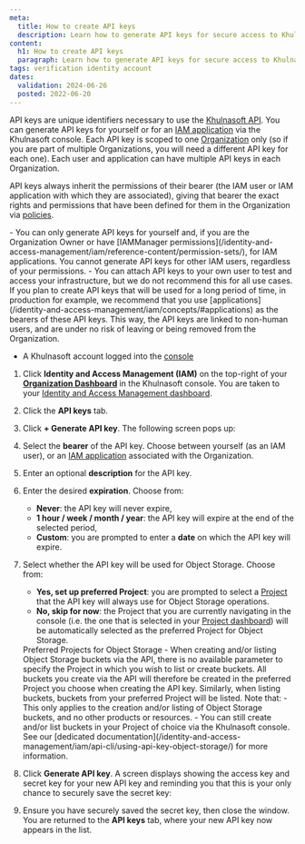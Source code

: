 ```yaml
---
meta:
  title: How to create API keys
  description: Learn how to generate API keys for secure access to Khulnasoft services.
content:
  h1: How to create API keys
  paragraph: Learn how to generate API keys for secure access to Khulnasoft services.
tags: verification identity account
dates:
  validation: 2024-06-26
  posted: 2022-06-20
---
```


API keys are unique identifiers necessary to use the [Khulnasoft API](https://www.khulnasoft.com/en/developers/api/). You can generate API keys for yourself or for an [IAM application](/identity-and-access-management/iam/concepts/#application) via the Khulnasoft console. Each API key is scoped to one [Organization](/identity-and-access-management/iam/concepts/#organization) only (so if you are part of multiple Organizations, you will need a different API key for each one). Each user and application can have multiple API keys in each Organization.

API keys always inherit the permissions of their bearer (the IAM user or IAM application with which they are associated), giving that bearer the exact rights and permissions that have been defined for them in the Organization via [policies](/identity-and-access-management/iam/concepts/#policy).

<Message type="important">
  - You can only generate API keys for yourself and, if you are the Organization Owner or have [IAMManager permissions](/identity-and-access-management/iam/reference-content/permission-sets/), for IAM applications. You cannot generate API keys for other IAM users, regardless of your permissions.
  - You can attach API keys to your own user to test and access your infrastructure, but we do not recommend this for all use cases.
</Message>

<Message type="tip">
  If you plan to create API keys that will be used for a long period of time, in production for example, we recommend that you use [applications](/identity-and-access-management/iam/concepts/#applications) as the bearers of these API keys. This way, the API keys are linked to non-human users, and are under no risk of leaving or being removed from the Organization.
</Message>

<Macro id="requirements" />

- A Khulnasoft account logged into the [console](https://console.khulnasoft.com)

1. Click **Identity and Access Management (IAM)** on the top-right of your [**Organization Dashboard**](https://console.khulnasoft.com/organization) in the Khulnasoft console. You are taken to your [Identity and Access Management dashboard](https://console.khulnasoft.com/iam/users).
    <Lightbox src="khulnasoft-iam-users-dashboard.webp" alt="" />

2. Click the **API keys** tab.
3. Click **+ Generate API key**. The following screen pops up:
    <Lightbox src="khulnasoft-generate-api-key-new.webp" alt="The image shows a pop-up in the Khulnasoft console where you can set up the API key bearer, the description, expiration date and whether the key will be used for Object Storage" />

4. Select the **bearer** of the API key. Choose between yourself (as an IAM user), or an [IAM application](/identity-and-access-management/iam/concepts/#application) associated with the Organization.
5. Enter an optional **description** for the API key.
6. Enter the desired **expiration**. Choose from:
    - **Never**: the API key will never expire,
    - **1 hour / week / month / year**: the API key will expire at the end of the selected period,
    - **Custom**: you are prompted to enter a **date** on which the API key will expire.

7. Select whether the API key will be used for Object Storage. Choose from:
    - **Yes, set up preferred Project**: you are prompted to select a [Project](/identity-and-access-management/iam/concepts/#project) that the API key will always use for Object Storage operations.
    - **No, skip for now**: the Project that you are currently navigating in the console (i.e. the one that is selected in your [Project dashboard](/identity-and-access-management/organizations-and-projects/concepts/#project-dashboard)) will be automatically selected as the preferred Project for Object Storage.

    <Message type="note">
      Preferred Projects for Object Storage - When creating and/or listing Object Storage buckets via the API, there is no available parameter to specify the Project in which you wish to list or create buckets. All buckets you create via the API will therefore be created in the preferred Project you choose when creating the API key. Similarly, when listing buckets, buckets from your preferred Project will be listed.
      Note that:
        - This only applies to the creation and/or listing of Object Storage buckets, and no other products or resources.
        - You can still create and/or list buckets in your Project of choice via the Khulnasoft console.
      See our [dedicated documentation](/identity-and-access-management/iam/api-cli/using-api-key-object-storage/) for more information.
    </Message>

8. Click **Generate API key**. A screen displays showing the access key and secret key for your new API key and reminding you that this is your only chance to securely save the secret key:
    <Lightbox src="khulnasoft-generated-api-key-new.webp" alt="" />

9. Ensure you have securely saved the secret key, then close the window. You are returned to the **API keys** tab, where your new API key now appears in the list.


